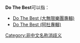 '''Do The Best'''可以指：

*[[Do_The_Best_(大無限樂團專輯)|Do The Best (大無限樂團專輯)]]
*[[Do_The_Best_(阿杜專輯)|Do The Best (阿杜專輯)]]

{{disambig|Cat=作品消歧義}}

[[Category:非中文名称消歧义|Category:非中文名称消歧义]]